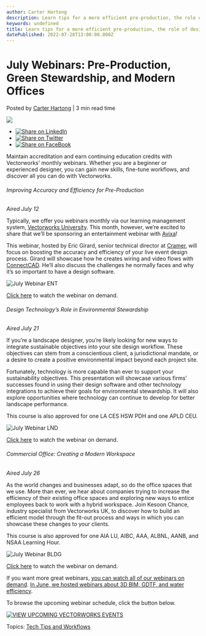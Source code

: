 ```yaml
---
author: Carter Hartong
description: Learn tips for a more efficient pre-production, the role of design tech in environmental stewardship, and how to create a modern home office.
keywords: undefined
title: Learn tips for a more efficient pre-production, the role of design tech in environmental stewardship, and how to create a modern home office. 
datePublished: 2022-07-28T13:00:00.000Z
---
```

  

# July Webinars: Pre-Production, Green Stewardship, and Modern Offices

 Posted by [Carter Hartong](https://blog.vectorworks.net/author/carter-hartong) | 3 min read time 

![](https://blog.vectorworks.net/hubfs/Blog%20Images/220714_July%20Webinar/July%20Webinar%20Featured%20Image.png) 

* [![Share on LinkedIn](https://2659751.fs1.hubspotusercontent-na1.net/hubfs/2659751/michaelDemo/share-LI.png)](http://www.linkedin.com/shareArticle?mini=true&url=https%3A%2F%2Fblog.vectorworks.net%2Fwebinars-july-production-sustainability-modern-office-desig)
* [![Share on Twitter](https://2659751.fs1.hubspotusercontent-na1.net/hubfs/2659751/michaelDemo/share-TW.png)](https://www.twitter.com/share?text=July%20Webinars:%20Pre-Production,%20Green%20Stewardship,%20and%20Modern%20Offices&url=https%3A%2F%2Fblog.vectorworks.net%2Fwebinars-july-production-sustainability-modern-office-desig&via=PMGTweets)
* [![Share on FaceBook](https://2659751.fs1.hubspotusercontent-na1.net/hubfs/2659751/michaelDemo/share-FB.png)](https://www.facebook.com/sharer/sharer.php?u=https%3A%2F%2Fblog.vectorworks.net%2Fwebinars-july-production-sustainability-modern-office-desig)

Maintain accreditation and earn continuing education credits with Vectorworks’ monthly webinars. Whether you are a beginner or experienced designer, you can gain new skills, fine-tune workflows, and discover all you can do with Vectorworks.

###### Improving Accuracy and Efficiency for Pre-Production 

_Aired July 12_

Typically, we offer you webinars monthly via our learning management system, [Vectorworks University](https://university.vectorworks.net/). This month, however, we’re excited to share that we’ll be sponsoring an entertainment webinar with [Avixa](https://www.avixa.org/)!

This webinar, hosted by Eric Girard, senior technical director at [Cramer](https://www.cramer.com), will focus on boosting the accuracy and efficiency of your live event design process. Girard will showcase how he creates wiring and video flows with [ConnectCAD](https://www.vectorworks.net/en-US/connectcad). He’ll also discuss the challenges he normally faces and why it’s so important to have a design software.

![July Webinar ENT](https://blog.vectorworks.net/hs-fs/hubfs/Blog%20Images/220714_July%20Webinar/July%20Webinar%20ENT.png?width=1440&name=July%20Webinar%20ENT.png)

[Click here](https://university.vectorworks.net/course/view.php?id=2174) to watch the webinar on demand.

###### Design Technology’s Role in Environmental Stewardship

_Aired July 21_

If you’re a landscape designer, you’re likely looking for new ways to integrate sustainable objectives into your site design workflow. These objectives can stem from a conscientious client, a jurisdictional mandate, or a desire to create a positive environmental impact beyond each project site.

Fortunately, technology is more capable than ever to support your sustainability objectives. This presentation will showcase various firms’ successes found in using their design software and other technology integrations to achieve their goals for environmental stewardship. It will also explore opportunities where technology can continue to develop for better landscape performance.

This course is also approved for one LA CES HSW PDH and one APLD CEU.

![July Webinar LND](https://blog.vectorworks.net/hs-fs/hubfs/Blog%20Images/220714_July%20Webinar/July%20Webinar%20LND.png?width=1440&name=July%20Webinar%20LND.png)

[Click here](https://university.vectorworks.net/course/view.php?id=2176) to watch the webinar on demand.

###### Commercial Office: Creating a Modern Workspace

_Aired July 26_

As the world changes and businesses adapt, so do the office spaces that we use. More than ever, we hear about companies trying to increase the efficiency of their existing office spaces and exploring new ways to entice employees back to work with a hybrid workspace. Join Kesoon Chance, industry specialist from Vectorworks UK, to discover how to build an efficient model through the fit-out process and ways in which you can showcase these changes to your clients.

This course is also approved for one AIA LU, AIBC, AAA, ALBNL, AANB, and NSAA Learning Hour.

![July Webinar BLDG](https://blog.vectorworks.net/hs-fs/hubfs/Blog%20Images/220714_July%20Webinar/July%20Webinar%20BLDG.jpg?width=1440&name=July%20Webinar%20BLDG.jpg)

[Click here](https://university.vectorworks.net/course/view.php?id=2182) to watch the webinar on demand.

If you want more great webinars, [you can watch all of our webinars on demand](https://university.vectorworks.net/). [In June, we hosted webinars about 3D BIM, GDTF, and water efficiency](../../../net/vectorworks/blog/vectorworks-webinars-for-june-2022.html).

To browse the upcoming webinar schedule, click the button below.

[![VIEW UPCOMING VECTORWORKS EVENTS](https://no-cache.hubspot.com/cta/default/3018241/29b8a4d2-f157-4806-a2f0-c66df7afecf7.png)](https://cta-redirect.hubspot.com/cta/redirect/3018241/29b8a4d2-f157-4806-a2f0-c66df7afecf7) 

 Topics: [Tech Tips and Workflows](https://blog.vectorworks.net/topic/tech-tips-and-workflows) 

  